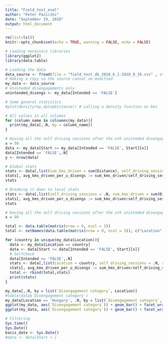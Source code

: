 ```yaml
---
title: "Field_test_eval"
author: "Peter Paziczki"
date: "September 19, 2018"
output: html_document
---
```


<style>
body {
text-align: justify}
</style>

```r
rm(list=ls())
knitr::opts_chunk$set(echo = TRUE, warning = FALSE, echo = FALSE)
```

```r
# Loading necessary libraries
library(ggplot2)
library(data.table)

# Loading the data
data_source <- fread(file = "field_test_db_2018_6_1-2018_9_19.csv" , stringsAsFactors = F )
# Making a copy so the source cannot ne modified
my_data <- data_source
# Uninteded disengagements only
unintended_disengs <- my_data[Intended == 'FALSE']
```

```r
# Some general statistics
#plot(density(my_data$Distance)) # calling a density function on bmi

# All values in all columns
for (column_name in colnames(my_data)){
  print(my_data[,.N, by = column_name])
}
```

```r
# Having all the self driving sessions after the xth uninteded disengagements globally
x = 50
data <- my_data[Start >= my_data[Intended == 'FALSE', Start][x]]
data[Intended == 'FALSE',.N]
y <- nrow(data)

# Global stats
stats <- data[,list(sum_kms_driven = sum(Distance), self_driving_sessions = nrow(data))]
stats[, avg_kms_driven_per_u_disengs := sum_kms_driven/self_driving_sessions]
stats

# Breaking it down to local stats
stats <- data[,list(self_driving_sessions = .N, sum_kms_driven = sum(Distance)), by = Location]
stats[, avg_kms_driven_per_u_disengs := sum_kms_driven/self_driving_sessions]
stats

# Having all the self driving sessions after the xth uninteded disengagements locally
x = 50

total <- data.table(matrix(nrow = 0, ncol = 3))
total <- setNames(data.table(matrix(nrow = 0, ncol = 3)), c("Location", "self_driving_sessions", "sum_kms_driven"))

for (country in unique(my_data$Location)){
  data <- my_data[Location == country]
  data <- data[Start >= data[Intended == 'FALSE', Start][x]]
  # Selfcheck
  data[Intended == 'FALSE',.N]
  stats <- data[,list(Location = country, self_driving_sessions = .N, sum_kms_driven = sum(Distance))]
  stats[, avg_kms_driven_per_u_disengs := sum_kms_driven/self_driving_sessions]
  total <- rbind(total,stats)
  print(stats)
}

```

```r
my_data[,.N, by = list(`Disengagement category`, Location)]
#table(data$`Disengagement category`)
my_data[Location == 'Hungary', .N, by = list(`Disengagement category`, Location)]
ggplot(my_data, aes(`Disengagement category`)) + geom_bar() + facet_wrap(~Location)
ggplot(my_data, aes(`Disengagement category`)) + geom_bar() + facet_wrap(~`aiDrive version`)
```

```r
# Filtering
Sys.time()
Sys.Date()
basis_date <- Sys.Date()
#data <- data[Start > ]
```